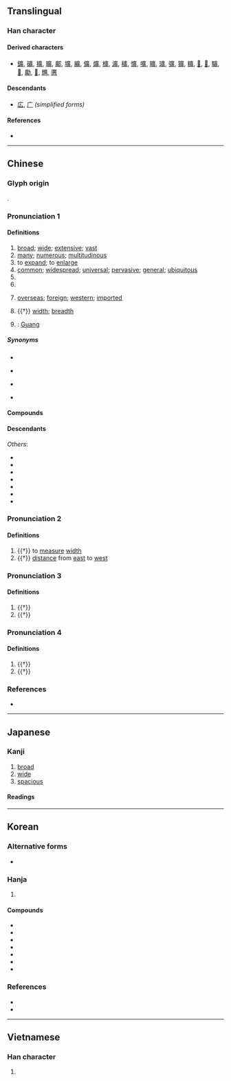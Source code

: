 {{also|广|広|癀}}
{{character info}}
==Translingual==
{{Han simplified forms|廣|広|广}}

===Han character===
{{Han char|rn=53|rad=广|as=12|sn=15|four=00286|canj=ITMC|ids=⿸广黃(HTJK),⿸广黄(GV)}}

====Derived characters====
* [[鑛]], [[礦]], [[擴]], [[曠]], [[鄺]], [[壙]], [[纊]], [[儣]], [[爌]], [[櫎]], [[瀇]], [[穬]], [[懭]], [[嚝]], [[矌]], [[㼅]], [[彍]], [[獷]], [[䊯]], [[𤳱]], [[𢌌]], [[𩧉]], [[𪍿]], [[𠢹]], [[𢌊]], [[兤]], [[懬]]

====Descendants====
* [[広]], [[广]] ''(simplified forms)''

====References====
* {{Han ref|kx=0351.030|dkj=09493|dj=0663.010|hdz=20897.040|uh=5EE3|ud=24291|bh=BC73|bd=48243}}

----

==Chinese==
{{zh-forms|s=广|alt=広}}

===Glyph origin===
{{Han etyl}}
{{Han compound|广|黃|ls=psc|c1=s|c2=p}}.

===Pronunciation 1===
{{zh-pron
|m=guǎng
|m-s=guang3
|dg=гуон2
|c=gwong2
|c-t=gong2
|h=pfs=kóng;gd=guong3
|j=guon2
|md=guōng
|mn=ml,jj,tw:kóng/xm,qz,jj,tw:kńg/zz:kúiⁿ
|mn_note=kóng - literary; kńg/kúiⁿ - vernacular
|mn-t=guang2/geng2
|mn-t_note=geng2 - used in place names
|w=2kuaan
|x=guan3
|mc=y
|oc=1,y
|ma=
|cat=a,v,n,pn
}}
{{rfp|gan|Gan}}
{{rfp|mnp|Min Bei}}

====Definitions====
{{zh-hanzi}}

# [[broad]]; [[wide]]; [[extensive]]; [[vast]]
# [[many]]; [[numerous]]; [[multitudinous]]
# to [[expand]]; to [[enlarge]]
# [[common]]; [[widespread]]; [[universal]]; [[pervasive]]; [[general]]; [[ubiquitous]]
# {{zh-abbrev|廣州|[[Guangzhou]]}}
# {{zh-abbrev|廣東|[[Guangdong]]}}
# {{lb|zh|Sichuan}} [[overseas]]; [[foreign]]; [[western]]; [[imported]]
# {{†}} [[width]]; [[breadth]]
# {{surname|zh}}: [[Guang]]

=====Synonyms=====
* {{sense|broad}}
{{zh-syn-saurus|巨大}}
* {{sense|many}}
{{zh-syn-saurus|許多}}
* {{sense|to expand}}
{{zh-syn-saurus|擴大}}
* {{sense|common}}
{{zh-syn-saurus|普遍}}

====Compounds====
{{zh-der|廣告|廣州|廣東|廣西|做廣告|兩廣|公益廣告|兵多將廣|分類廣告|右廣|吳廣|地廣人稀|地廣人稠|增廣|增廣生員|增廣見聞|大庭廣眾|太丘道廣|姚廣孝|姻族廣茂|孔廣森|安廣|寬廣|小廣播|店面廣告|廣三鐵路|廣九鐵路|廣交|廣傳|廣儲司|廣內|廣博|廣受好評|廣告人|廣告函件|廣告媒體|廣告節目|廣告詞|廣告費|廣告顏料|廣嗣|廣土眾民|廣坐|廣場|廣夏細旃|廣大|廣寒|廣寒仙子|廣寒宮|廣島|廣崇|廣州和約|廣州戲|廣州灣|廣州起義|廣布|廣府幫|廣府戲|廣度|廣庭|廣庭大眾|廣廈|廣廈萬間|廣弘明集|廣德|廣德從橋|廣惠倉|廣成子|廣捕|廣捕文書|廣捨|廣播|廣播劇|廣播段|廣播界|廣播節|廣播節目|廣播系統|廣播網|廣播電臺|廣文|廣文先生|廣方言館|廣東大戲|廣東油桐|廣東漢劇|廣東灣|廣東炒麵|廣東粥|廣柳車|廣欬|廣武|廣武嘆|廣法大秤|廣泛|廣溪峽|廣漠|廣牧|廣用試紙|廣畤|廣瘡|廣盛|廣眾|廣眾大庭|廣窯|廣結善緣|廣結良緣|廣緝|廣緝文書|廣繡|廣群芳譜|廣義|廣耕|廣莫門|廣莫風|廣行善事|廣衍|廣袖高髻|廣袤|廣裡|廣西省|廣覽詩書|廣角鏡|廣角鏡頭|廣貨|廣輪|廣通渠|廣鈞|廣長舌|廣開言路|廣開門路|廣闊|廣陵客|廣陵散|廣陸|廣雅|廣雅疏證|廣電處|廣韻|廣體客機|廣鼻類|德廣|心廣體胖|志廣才疏|意廣才疏|戶外廣告|才廣妨身|才疏意廣|才高意廣|打廣告|拉廣告|推廣|推廣教育|推而廣之|有線廣播|李廣|李廣利|李廣射虎|李廣難封|楊廣|楊文廣|水廣魚大|河廣|洋廣貨|深廣|漢廣|熒幕廣告|直接廣播|短波廣播|神通廣大|稠人廣坐|稠人廣眾|立體廣告|立體廣播|糧多草廣|紅色廣場|網路廣告|羅馬廣場|老廣廣|老廣文|腹笥甚廣|袤廣|見多識廣|見聞廣博|言論廣場|調幅廣播|調頻廣播|識多才廣|貳廣|車廂廣告|車體廣告|軍多將廣|輿地廣記|農業推廣|通衢廣陌|配置廣播|鈞天廣樂|集思廣益|電子廣告|鴨兒廣梨|廣水|新廣武|魯廣|湖廣|廣板}}

====Descendants====
{{CJKV||s=広|こう|광|quảng}}
''Others'':
* {{desc|pcc|gvaangs|bor=1}}
* {{desc|lo|ກວ້າງ|t=wide, broad|bor=1}}
* {{desc|th|กว้าง|t=wide, broad|bor=1}}
* {{desc|nod|ᨠ᩠ᩅ᩶ᩣ᩠ᨦ|bor=1}}
* {{desc|khb|ᦦᦱᧂᧉ|bor=1}}
* {{desc|shn|ၵႂၢင်ႈ|bor=1}}
* {{desc|za|gvangq|bor=1}}

===Pronunciation 2===
{{zh-pron
|m=guàng
|oc=2,n
|cat=v,n
}}

====Definitions====
{{zh-hanzi}}

# {{†}} to [[measure]] [[width]]
# {{†}} [[distance]] from [[east]] to [[west]]

===Pronunciation 3===
{{zh-pron
|m=kuàng
|cat=a,n
}}

====Definitions====
{{zh-hanzi}}

# {{†}} {{zh-alt-form|曠}}
# {{†}} {{zh-alt-form|壙}}

===Pronunciation 4===
{{zh-pron
|m=guāng
|cat=a
}}

====Definitions====
{{zh-hanzi}}

# {{†}} {{zh-used|闋廣|dot=,}} {{zh-alt-form|騤𩧉|nocap=y}}
# {{†}} {{zh-alt-form|光}}

===References===
* {{R:yue:Hanzi}}

{{zh-cat|Intermediate}}

----

==Japanese==
{{ja-kanji forms|広|廣}}

===Kanji===
{{ja-kanji|grade=|rs=广12|shin=広}}

# [[broad]]
# [[wide]]
# [[spacious]]

====Readings====
{{ja-readings
|goon=こう<くわう
|kanon=こう<くわう
|kun=ひろ-い, ひろば, ひろ-める
}}

----

==Korean==

===Alternative forms===
* {{ko-l|광|広}}

===Hanja===
{{ko-hanja|넓다|넓을|광}}

# {{hanja form of|광|[[broad]], [[wide]], [[extensive]]}}

====Compounds====
{{top3}}
* {{ko-l|광고|[[advertisement]]|廣告}}
* {{ko-l|광대|[[vastness]]|廣大}}
* {{ko-l|^광동|[[Guangdong]]|廣東}}
* {{ko-l|광범위|[[large]] [[extent]]|廣範圍}}
* {{ko-l|광역|[[large]] [[area]]|廣域}}
* {{ko-l|광활|[[spaciousness]]|廣闊}}
* {{ko-l|장광설|長廣舌|[[long-winded]] [[yarn]]}}
{{bottom}}

===References===
* {{R:hanjadoc|3135}}
* {{R:ko:Inmyeongyonghanjapyo|4}}

----

==Vietnamese==

===Han character===
{{vi-readings|reading=quảng, quẳng, quãng, rộng|rs=广12}}

#